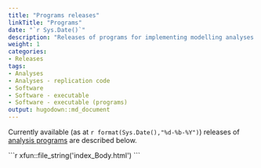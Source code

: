 ```yaml
---
title: "Programs releases"
linkTitle: "Programs"
date: "`r Sys.Date()`"
description: "Releases of programs for implementing modelling analyses."
weight: 1
categories: 
- Releases
tags: 
- Analyses
- Analyses - replication code
- Software
- Software - executable 
- Software - executable (programs)
output: hugodown::md_document
---
```


Currently available (as at  `r format(Sys.Date(),"%d-%b-%Y")`) releases of [analysis programs](/docs/analyses/replication-code/) are described below.

````{=html}
```r
xfun::file_string('index_Body.html')
```
````

